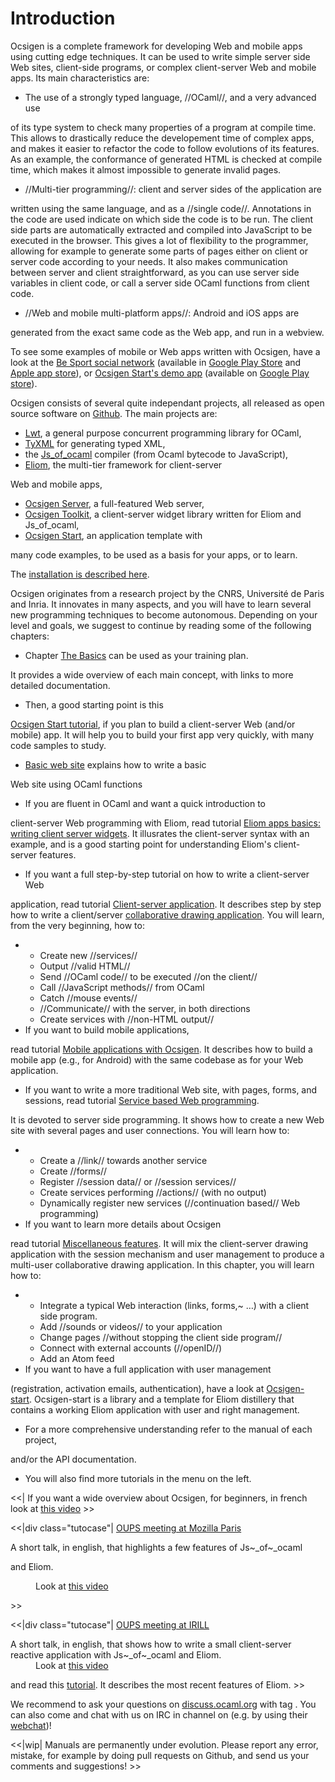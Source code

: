 
=Introduction=

Ocsigen is a complete framework for developing Web and mobile apps
using cutting edge techniques. It can be used to write simple server side
Web sites, client-side programs, or complex client-server Web
and mobile apps.
Its main characteristics are:

* The use of a strongly typed language, //OCaml//, and a very advanced use
of its type system to check many properties of a program at compile time.
This allows to drastically reduce the developement time of complex apps,
and makes it easier to refactor the code to follow evolutions of its features.
As an example, the conformance of generated HTML is checked at compile time,
which makes it almost impossible to generate invalid pages.
* //Multi-tier programming//: client and server sides of the application are
written using the same language, and as a //single code//. Annotations in
the code are used indicate on which side the code is to be run.
The client side parts are automatically extracted and compiled into JavaScript
to be executed in the browser.
This gives a lot of flexibility to the programmer, allowing for example to
generate some parts of pages either on client or server code according
to your needs. It also makes communication between server and client
straightforward, as you can use server side variables in client code,
or call a server side OCaml functions from client code.
* //Web and mobile multi-platform apps//: Android and iOS apps are
generated from the exact same code as the Web app, and run in a webview.

To see some examples of mobile or Web apps written with Ocsigen, have a look
at the [[https://www.besport.com/news|Be Sport social network]] (available in
[[https://play.google.com/store/apps/details?id=com.besport.www.mobile|Google Play Store]] and [[https://apps.apple.com/fr/app/be-sport/id1104216922|Apple app store]]), or
[[http://ocsigen-1.inria.fr/ocsigen-start/demo/|Ocsigen Start's demo app]]
(available on [[https://play.google.com/store/apps/details?id=com.osdemo.mobile|Google Play store]]).

Ocsigen consists of several quite independant projects, all
released as open source software on [[https://github.com/ocsigen|Github]].
The main projects are:
* [[wiki("lwt"):|Lwt]], a general purpose concurrent programming library for OCaml,
* [[wiki("tyxml"):|TyXML]] for generating typed XML,
* the [[wiki("js_of_ocaml"):|Js_of_ocaml]] compiler (from Ocaml bytecode to JavaScript),
* [[wiki("eliom"):|Eliom]], the multi-tier framework for client-server
Web and mobile apps,
* [[wiki("ocsigenserver"):|Ocsigen Server]], a full-featured Web server,
* [[wiki("ocsigen-toolkit"):|Ocsigen Toolkit]], a client-server widget library written for Eliom and Js_of_ocaml,
* [[wiki("ocsigen-start"):|Ocsigen Start]], an application template with
many code examples, to be used as a basis for your apps, or to learn.

The [[site:install|installation is described here]].

Ocsigen originates from a research project by the CNRS, Université de Paris
and Inria. It innovates in many aspects, and you will have to learn several
new programming techniques to become autonomous.
Depending on your level and goals, we suggest to continue by reading
some of the following chapters:

* Chapter [[wiki:manual/basics|The Basics]] can be used as your training plan.
It provides a wide overview of each main concept, with links to more detailed
documentation.
* Then, a good starting point is this
[[wiki:manual/start|Ocsigen Start tutorial]],
if you plan to build a client-server Web (and/or mobile) app.
It will help you to build your first app very quickly,
with many code samples to study.
* [[wiki:manual/basicwebsite|Basic web site]] explains how to write a basic
Web site using OCaml functions
* If you are fluent in OCaml and want a quick introduction to
client-server Web programming with Eliom,
read tutorial
[[wiki:manual/tutowidgets|Eliom apps basics: writing client server widgets]].
It illusrates the client-server syntax with an example,
and is a good starting point for understanding Eliom's client-server features.
* If you want a full step-by-step tutorial on how to write a client-server Web
application, read tutorial
[[wiki:manual/application|Client-server application]].
It describes step by step how to write a client/server
[[site:graffiti/|collaborative drawing application]]. You will learn,
from the very beginning, how to:
** Create new //services//
** Output //valid HTML//
** Send //OCaml code// to be executed //on the client//
** Call //JavaScript methods// from OCaml
** Catch //mouse events//
** //Communicate// with the server, in both directions
** Create services with //non-HTML output//
* If you want to build mobile applications,
read tutorial [[wiki:manual/mobile|Mobile applications with Ocsigen]].
It describes how to build a mobile app (e.g., for Android)
with the same codebase as for your Web application.
* If you want to write a more traditional Web site, with pages, forms, and sessions, read tutorial [[wiki:manual/interaction|Service based Web programming]].
It is devoted to server side programming.
It shows how to
create a new Web site with several pages and user connections.
You will learn how to:
** Create a //link// towards another service
** Create //forms//
** Register //session data// or //session services//
** Create services performing //actions// (with no output)
** Dynamically register new services (//continuation based// Web programming)
* If you want to learn more details about Ocsigen
read tutorial [[wiki:manual/misc|Miscellaneous features]].
It will mix the client-server drawing application
with the session mechanism and user management
to produce a multi-user collaborative drawing
application.  In this chapter, you will learn how to:
** Integrate a typical Web interaction (links, forms,~ …) with a client side program.
** Add //sounds or videos// to your application
** Change pages //without stopping the client side program//
** Connect with external accounts (//openID//)
** Add an Atom feed
* If you want to have a full application with user management
(registration, activation emails, authentication),
have a look at [[wiki("ocsigen-start"):|Ocsigen-start]].
Ocsigen-start is a library and a template for Eliom distillery that
contains a working Eliom application with user and right
management.
* For a more comprehensive understanding refer to the manual of each project,
and/or the API documentation.
* You will also find more tutorials in the menu on the left.


<<|[[http://www.dailymotion.com/video/k3m1rZBWQCWBCL693Y5|{{files/2014-epita-video.png|video}}]]
If you want a wide overview about Ocsigen, for beginners, in french
look at  [[href:http://www.dailymotion.com/video/k3m1rZBWQCWBCL693Y5|this video]]
>>

<<|div class="tutocase"|
[[https://www.irill.org/videos/OUPS-2014-07/Meetup_OCaml_Oscigen|OUPS meeting at Mozilla Paris]]
;A short talk, in english, that highlights a few features of Js~_of~_ocaml
and Eliom.
:Look at [[https://www.irill.org/videos/OUPS-2014-07/Meetup_OCaml_Oscigen|this video]]
>>

<<|div class="tutocase"|
[[http://www.irill.org/videos/oups-december-2014/Ocsigen|OUPS meeting at IRILL]]
;A short talk, in english, that shows how to write a small client-server reactive application with Js~_of~_ocaml and Eliom.
:Look at [[http://www.irill.org/videos/oups-december-2014/Ocsigen|this video]]
and read this [[wiki:manual/tutoreact|tutorial]].
It describes the most recent features of Eliom.
>>



We recommend to ask your questions on
[[https://discuss.ocaml.org|discuss.ocaml.org]] with tag {{{ocsigen}}}.
You can also come and chat with us on
IRC in channel {{{#ocsigen}}} on {{{freenode.net}}} (e.g. by using
their [[http://webchat.freenode.net/?channels=ocsigen|webchat]])!


<<|wip|
Manuals are permanently under evolution.
Please report any error, mistake, for example by doing pull requests
on Github, and send us your comments and suggestions!
>>
